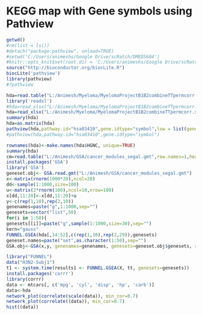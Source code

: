 KEGG map with Gene symbols using Pathview
========================================================

```{r install libraries and setup}
getwd()
#rm(list = ls())
#detach("package:pathview", unload=TRUE)
#setwd('C:/Users/animeshs/Google Drive/scRatch/DMED5604')
#knitr::opts_knit$set(root.dir = 'C:/Users/animeshs/Google Drive/scRatch/DMED5604')
source("http://bioconductor.org/biocLite.R")
biocLite('pathview')
library(pathview)
#?pathview
```

```{r BER}
hda=read.table("L:/Animesh/Myeloma/MyelomaProjectB1B2combineTTpermcorr.txt",row.names=1,header=T,sep='\t')
library('readxl')
#hda=read_xlsx("L:/Animesh/Myeloma/MyelomaProjectB1B2combineTTpermcorr.xlsx",col_types = c("text", rep("numeric",51)))
hda=read_xlsx("L:/Animesh/Myeloma/MyelomaProjectB1B2combineTTpermcorr.xlsx",col_types = rep("numeric",39),range=cell_cols("N:AZ"))
summary(hda)
hda=as.matrix(hda)
pathview(hda,pathway.id="hsa03410",gene.idtype="symbol",low = list(gene = "yellow"), mid = list(gene = "white"), high = list(gene = "orange"),bins = list(gene = 10),node.sum="sum", both.dirs=list(gene=T),limit=list(gene=1),na.col="transparent")
#pathview(hda,pathway.id="hsa03410",gene.idtype="symbol")
```

```{r GSA}
rownames(hda)<-make.names(hda$HGNC, unique=TRUE)
summary(hda)
cm=read.table("L:/Animesh/GSA/cancer_modules_segal.gmt",row.names=1,header=T)
install.packages('GSA')
library('GSA')
geneset.obj<- GSA.read.gmt("L:/Animesh/GSA/cancer_modules_segal.gmt")
x<-matrix(rnorm(1000*20),ncol=20)
dd<-sample(1:1000,size=100)
u<-matrix(2*rnorm(100),ncol=10,nrow=100)
x[dd,11:20]<-x[dd,11:20]+u
y<-c(rep(1,10),rep(2,10))
genenames=paste("g",1:1000,sep="")
genesets=vector("list",50)
for(i in 1:50){
genesets[[i]]=paste("g",sample(1:1000,size=30),sep="")
kern="gauss"
FUNNEL.GSEA(hda[,14:52],c(rep(1,10),rep(2,29)),genesets)
geneset.names=paste("set",as.character(1:50),sep="")
GSA.obj<-GSA(x,y, genenames=genenames, genesets=geneset.obj$genesets, resp.type="Two class unpaired", nperms=100)

```


```{r funnel}
library("FUNNEL")
data("H3N2-Subj1")
t1 <- system.time(results1 <- FUNNEL.GSEA(X, tt, genesets=genesets))
install.packages('corrr')
library(corrr)
data <- mtcars[, c('mpg', 'cyl', 'disp', 'hp', 'carb')]
data<-hda
network_plot(correlate(scale(data)), min_cor=0.7)
network_plot(correlate((data)), min_cor=0.7)
hist((data))
```
